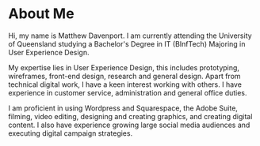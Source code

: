# About Me

Hi, my name is Matthew Davenport. I am currently attending the University of Queensland studying a Bachelor's Degree in IT (BInfTech) Majoring in User Experience Design.

My expertise lies in User Experience Design, this includes prototyping, wireframes, front-end design, research and general design.
Apart from technical digital work, I have a keen interest working with others. I have experience in customer service, administration and general office duties.

I am proficient in using Wordpress and Squarespace, the Adobe Suite, filming, video editing, designing and creating graphics, and creating digital content. I also have experience growing large social media audiences and executing digital campaign strategies.
